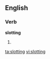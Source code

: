 ==English==

===Verb===
'''slotting'''

# {{present participle of|[[slot]]}}

[[ta:slotting]]
[[vi:slotting]]